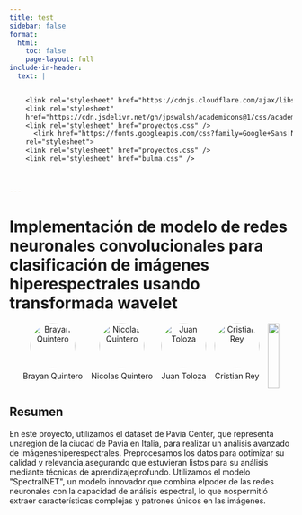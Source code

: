 ```yaml
---
title: test
sidebar: false
format:
  html:
    toc: false
    page-layout: full
include-in-header:
  text: |


    <link rel="stylesheet" href="https://cdnjs.cloudflare.com/ajax/libs/font-awesome/6.6.0/css/fontawesome.min.css" integrity="sha512-B46MVOJpI6RBsdcU307elYeStF2JKT87SsHZfRSkjVi4/iZ3912zXi45X5/CBr/GbCyLx6M1GQtTKYRd52Jxgw==" crossorigin="anonymous" referrerpolicy="no-referrer" />
    <link rel="stylesheet"
    href="https://cdn.jsdelivr.net/gh/jpswalsh/academicons@1/css/academicons.min.css">
    <link rel="stylesheet" href="proyectos.css" />
      <link href="https://fonts.googleapis.com/css?family=Google+Sans|Noto+Sans|Castoro"
    rel="stylesheet">
    <link rel="stylesheet" href="proyectos.css" />
    <link rel="stylesheet" href="bulma.css" />



---
```



```{=html}


    <div class="container">
        <h1>Implementación de modelo de redes neuronales convolucionales para clasificación de imágenes hiperespectrales usando transformada wavelet</h1>

<div class="authors" style="display: flex; flex-wrap: wrap; justify-content: center; gap: 15px; margin-bottom: 20px;">
    <div class="author" style="text-align: center;">
        <img src="../images/proyectos_finales/proyecto5/author1.jpeg" alt="Brayan Quintero" style="width: 80px; height: 80px; border-radius: 50%; object-fit: cover;">
        <p style="margin-top: 5px;">Brayan Quintero</p>
    </div>
    <div class="author" style="text-align: center;">
        <img src="../images/proyectos_finales/proyecto5/author2.jpeg" alt="Nicolas Quintero" style="width: 80px; height: 80px; border-radius: 50%; object-fit: cover;">
        <p style="margin-top: 5px;">Nicolas Quintero</p>
    </div>
    <div class="author" style="text-align: center;">
        <img src="../images/proyectos_finales/proyecto5/author3.jpeg" alt="Juan Toloza" style="width: 80px; height: 80px; border-radius: 50%; object-fit: cover;">
        <p style="margin-top: 5px;">Juan Toloza</p>
    </div>
    <div class="author" style="text-align: center;">
        <img src="../images/proyectos_finales/proyecto5/tutor.jpeg"  alt="Cristian Rey" style="width: 80px; height: 80px; border-radius: 50%; object-fit: cover;">
        <p style="margin-top: 5px;">Cristian Rey</p>
    </div>
     <div class="image-placeholder">
       <image src="../images/proyectos_finales/proyecto5/poster.jpeg"  style=" height: 100%;">    
     </div>
     </div>

    <div class="abstract">
        <h2>Resumen</h2>
        <p>En este proyecto, utilizamos el dataset de Pavia Center, que representa unaregión de la ciudad de Pavia en Italia, para realizar un análisis avanzado de imágeneshiperespectrales. Preprocesamos los datos para optimizar su calidad y relevancia,asegurando que estuvieran listos para su análisis mediante técnicas de aprendizajeprofundo. Utilizamos el modelo "SpectralNET", un modelo innovador que combina elpoder de las redes neuronales con la capacidad de análisis espectral, lo que nospermitió extraer características complejas y patrones únicos en las imágenes.</p>

        </div>

    </div>



```
<!-- Import TensorFlow.js library -->